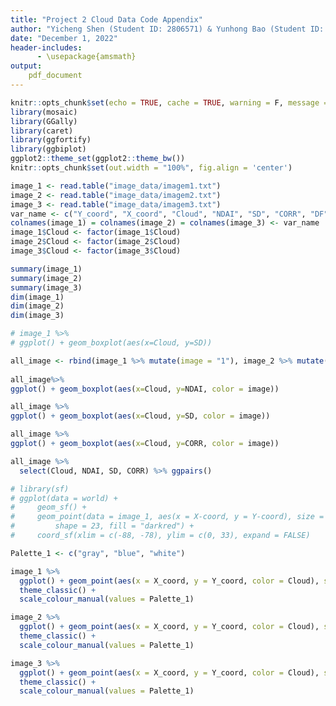 ```yaml
---
title: "Project 2 Cloud Data Code Appendix"
author: "Yicheng Shen (Student ID: 2806571) & Yunhong Bao (Student ID: 2427527)"
date: "December 1, 2022"
header-includes: 
      - \usepackage{amsmath}
output: 
    pdf_document    
---
```



```r
knitr::opts_chunk$set(echo = TRUE, cache = TRUE, warning = F, message = F)
library(mosaic)
library(GGally)
library(caret)
library(ggfortify)
library(ggbiplot)
ggplot2::theme_set(ggplot2::theme_bw())
knitr::opts_chunk$set(out.width = "100%", fig.align = 'center')
```


```r
image_1 <- read.table("image_data/imagem1.txt")
image_2 <- read.table("image_data/imagem2.txt")
image_3 <- read.table("image_data/imagem3.txt")
var_name <- c("Y_coord", "X_coord", "Cloud", "NDAI", "SD", "CORR", "DF","CF","BF","AF","AN")
colnames(image_1) = colnames(image_2) = colnames(image_3) <- var_name
image_1$Cloud <- factor(image_1$Cloud)
image_2$Cloud <- factor(image_2$Cloud)
image_3$Cloud <- factor(image_3$Cloud)
```

```r
summary(image_1)
summary(image_2)
summary(image_3)
dim(image_1)
dim(image_2)
dim(image_3)
```


```r
# image_1 %>% 
# ggplot() + geom_boxplot(aes(x=Cloud, y=SD)) 

all_image <- rbind(image_1 %>% mutate(image = "1"), image_2 %>% mutate(image = "2"), image_3 %>% mutate(image = "3"))
 
all_image%>% 
ggplot() + geom_boxplot(aes(x=Cloud, y=NDAI, color = image)) 

all_image %>% 
ggplot() + geom_boxplot(aes(x=Cloud, y=SD, color = image)) 

all_image %>% 
ggplot() + geom_boxplot(aes(x=Cloud, y=CORR, color = image)) 
```

```r
all_image %>% 
  select(Cloud, NDAI, SD, CORR) %>% ggpairs()
```

```r
# library(sf)
# ggplot(data = world) +
#     geom_sf() +
#     geom_point(data = image_1, aes(x = X-coord, y = Y-coord), size = 4, 
#         shape = 23, fill = "darkred") +
#     coord_sf(xlim = c(-88, -78), ylim = c(0, 33), expand = FALSE)

Palette_1 <- c("gray", "blue", "white")

image_1 %>%
  ggplot() + geom_point(aes(x = X_coord, y = Y_coord, color = Cloud), size = 1) +
  theme_classic() +
  scale_colour_manual(values = Palette_1)

image_2 %>%
  ggplot() + geom_point(aes(x = X_coord, y = Y_coord, color = Cloud), size = 1) +
  theme_classic() +
  scale_colour_manual(values = Palette_1)

image_3 %>%
  ggplot() + geom_point(aes(x = X_coord, y = Y_coord, color = Cloud), size = 1) +  
  theme_classic() +
  scale_colour_manual(values = Palette_1)
```


